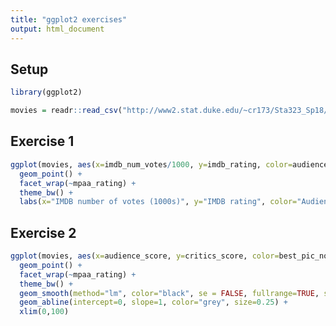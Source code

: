 ```yaml
---
title: "ggplot2 exercises"
output: html_document
---
```


## Setup

```r
library(ggplot2)

movies = readr::read_csv("http://www2.stat.duke.edu/~cr173/Sta323_Sp18/slides/data/movies/movies.csv")
```

## Exercise 1

```r
ggplot(movies, aes(x=imdb_num_votes/1000, y=imdb_rating, color=audience_rating)) +
  geom_point() +
  facet_wrap(~mpaa_rating) +
  theme_bw() +
  labs(x="IMDB number of votes (1000s)", y="IMDB rating", color="Audience rating", title="IMDB and RT scores, by MPAA rating")
```


## Exercise 2

```r
ggplot(movies, aes(x=audience_score, y=critics_score, color=best_pic_nom)) +
  geom_point() +
  facet_wrap(~mpaa_rating) +
  theme_bw() +
  geom_smooth(method="lm", color="black", se = FALSE, fullrange=TRUE, size=0.25) +
  geom_abline(intercept=0, slope=1, color="grey", size=0.25) +
  xlim(0,100)
```
